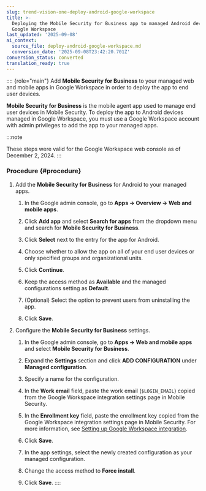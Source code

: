 ```yaml
---
slug: trend-vision-one-deploy-android-google-workspace
title: >-
  Deploying the Mobile Security for Business app to managed Android devices in
  Google Workspace
last_updated: '2025-09-08'
ai_context:
  source_file: deploy-android-google-workspace.md
  conversion_date: '2025-09-08T23:42:20.701Z'
conversion_status: converted
translation_ready: true
---
```


:::: {role="main"}
Add **Mobile Security for Business** to your managed web and mobile apps in Google Workspace in order to deploy the app to end user devices.

**Mobile Security for Business** is the mobile agent app used to manage end user devices in Mobile Security. To deploy the app to Android devices managed in Google Workspace, you must use a Google Workspace account with admin privileges to add the app to your managed apps.

:::note

These steps were valid for the Google Workspace web console as of December 2, 2024.
:::

### Procedure {#procedure}

1.  Add the **Mobile Security for Business** for Android to your managed apps.

    1.  In the Google admin console, go to **Apps → Overview → Web and mobile apps**.

    2.  Click **Add app** and select **Search for apps** from the dropdown menu and search for **Mobile Security for Business**.

    3.  Click **Select** next to the entry for the app for Android.

    4.  Choose whether to allow the app on all of your end user devices or only specified groups and organizational units.

    5.  Click **Continue**.

    6.  Keep the access method as **Available** and the managed configurations setting as **Default**.

    7.  (Optional) Select the option to prevent users from uninstalling the app.

    8.  Click **Save**.

2.  Configure the **Mobile Security for Business** settings.

    1.  In the Google admin console, go to **Apps → Web and mobile apps** and select **Mobile Security for Business**.

    2.  Expand the **Settings** section and click **ADD CONFIGURATION** under **Managed configuration**.

    3.  Specify a name for the configuration.

    4.  In the **Work email** field, paste the work email (`$LOGIN_EMAIL`) copied from the Google Workspace integration settings page in Mobile Security.

    5.  In the **Enrollment key** field, paste the enrollment key copied from the Google Workspace integration settings page in Mobile Security. For more information, see [Setting up Google Workspace integration](setup-google-workspace-integration.mdx).

    6.  Click **Save**.

    7.  In the app settings, select the newly created configuration as your managed configuration.

    8.  Change the access method to **Force install**.

    9.  Click **Save**.
::::
